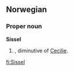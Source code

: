==Norwegian==

===Proper noun===
'''Sissel'''

# {{given name|female||no:}}, diminutive of [[Cecilie]].

[[fi:Sissel]]